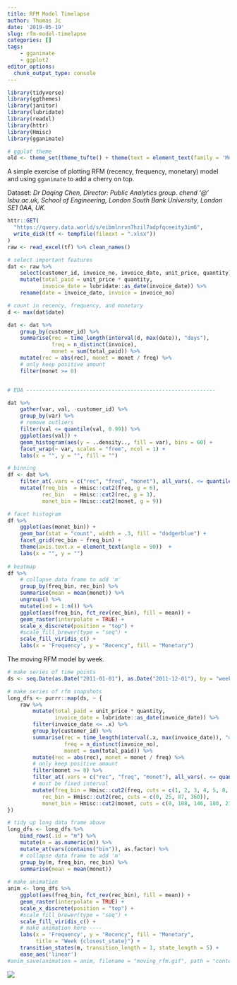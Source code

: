 ```yaml
---
title: RFM Model Timelapse
author: Thomas Jc
date: '2019-05-19'
slug: rfm-model-timelapse
categories: []
tags: 
    - gganimate
    - ggplot2
editor_options: 
  chunk_output_type: console
---
```


```r
library(tidyverse)
library(ggthemes)
library(janitor)
library(lubridate)
library(readxl)
library(httr)
library(Hmisc)
library(gganimate)

# ggplot theme
old <- theme_set(theme_tufte() + theme(text = element_text(family = 'Menlo')))
```

A simple exercise of plotting RFM (recency, frequency, monetary) model and using `gganimate` to add a cherry on top.

Dataset:
*Dr Daqing Chen, Director: Public Analytics group.
chend '@' lsbu.ac.uk, School of Engineering,
London South Bank University, London SE1 0AA, UK.*

```r
httr::GET(
  "https://query.data.world/s/eibmlnrvn7hzil7adpfqceeity3im6",
  write_disk(tf <- tempfile(fileext = ".xlsx"))
)
raw <- read_excel(tf) %>% clean_names()
```


```r
# select important features
dat <- raw %>% 
    select(customer_id, invoice_no, invoice_date, unit_price, quantity) %>% 
    mutate(total_paid = unit_price * quantity, 
           invoice_date = lubridate::as_date(invoice_date)) %>% 
    rename(date = invoice_date, invoice = invoice_no)

# count in recency, frequency, and monetary
d <- max(dat$date)

dat <- dat %>% 
    group_by(customer_id) %>% 
    summarise(rec = time_length(interval(d, max(date)), "days"), 
              freq = n_distinct(invoice), 
              monet = sum(total_paid)) %>% 
    mutate(rec = abs(rec), monet = monet / freq) %>% 
    # only keep positive amount
    filter(monet >= 0)


# EDA ------------------------------------------------------------

dat %>% 
    gather(var, val, -customer_id) %>% 
    group_by(var) %>% 
    # remove outliers 
    filter(val <= quantile(val, 0.99)) %>% 
    ggplot(aes(val)) + 
    geom_histogram(aes(y = ..density.., fill = var), bins = 60) + 
    facet_wrap(~ var, scales = "free", ncol = 1) +
    labs(x = "", y = "", fill = "")
```


```r
# binning
df <- dat %>% 
    filter_at(.vars = c("rec", "freq", "monet"), all_vars(. <= quantile(., 0.99))) %>% 
    mutate(freq_bin  = Hmisc::cut2(freq, g = 6),
           rec_bin   = Hmisc::cut2(rec, g = 3),
           monet_bin = Hmisc::cut2(monet, g = 9))

# facet histogram
df %>% 
    ggplot(aes(monet_bin)) + 
    geom_bar(stat = "count", width = .3, fill = "dodgerblue") + 
    facet_grid(rec_bin ~ freq_bin) + 
    theme(axis.text.x = element_text(angle = 90))  + 
    labs(x = "", y = "")
    
# heatmap
df %>% 
    # collapse data frame to add 'm'
    group_by(freq_bin, rec_bin) %>% 
    summarise(mean = mean(monet)) %>% 
    ungroup() %>% 
    mutate(ind = 1:n()) %>% 
    ggplot(aes(freq_bin, fct_rev(rec_bin), fill = mean)) +
    geom_raster(interpolate = TRUE) +
    scale_x_discrete(position = "top") +
    #scale_fill_brewer(type = "seq") + 
    scale_fill_viridis_c() +
    labs(x = 'Frequency', y = "Recency", fill = "Monetary")
```

The moving RFM model by week. 

```r
# make series of time points
ds <- seq.Date(as.Date("2011-01-01"), as.Date("2011-12-01"), by = "week")

# make series of rfm snapshots
long_dfs <- purrr::map(ds, ~ {
    raw %>% 
        mutate(total_paid = unit_price * quantity, 
               invoice_date = lubridate::as_date(invoice_date)) %>% 
        filter(invoice_date <= .x) %>% 
        group_by(customer_id) %>% 
        summarise(rec = time_length(interval(.x, max(invoice_date)), "days"), 
                  freq = n_distinct(invoice_no), 
                  monet = sum(total_paid)) %>% 
        mutate(rec = abs(rec), monet = monet / freq) %>% 
        # only keep positive amount
        filter(monet >= 0) %>% 
        filter_at(.vars = c("rec", "freq", "monet"), all_vars(. <= quantile(., 0.99))) %>% 
        # must be fixed interval 
        mutate(freq_bin = Hmisc::cut2(freq, cuts = c(1, 2, 3, 4, 5, 8, 99)),
           rec_bin = Hmisc::cut2(rec, cuts = c(0, 25, 87, 360)),
           monet_bin = Hmisc::cut2(monet, cuts = c(0, 108, 146, 180, 215, 262, 318, 9999)))
})

# tidy up long data frame above
long_dfs <- long_dfs %>% 
    bind_rows(.id = "m") %>% 
    mutate(m = as.numeric(m)) %>% 
    mutate_at(vars(contains("bin")), as.factor) %>%
    # collapse data frame to add 'm'
    group_by(m, freq_bin, rec_bin) %>% 
    summarise(mean = mean(monet))
    
# make animation
anim <- long_dfs %>%
    ggplot(aes(freq_bin, fct_rev(rec_bin), fill = mean)) +
    geom_raster(interpolate = TRUE) +
    scale_x_discrete(position = "top") +
    #scale_fill_brewer(type = "seq") +
    scale_fill_viridis_c() +
    # make animation here ----
    labs(x = 'Frequency', y = "Recency", fill = "Monetary", 
         title = "Week {closest_state}") +
    transition_states(m, transition_length = 1, state_length = 5) +
    ease_aes('linear')
#anim_save(animation = anim, filename = "moving_rfm.gif", path = "content/etc")
```

![](/etc/rfm/moving_rfm.gif)
